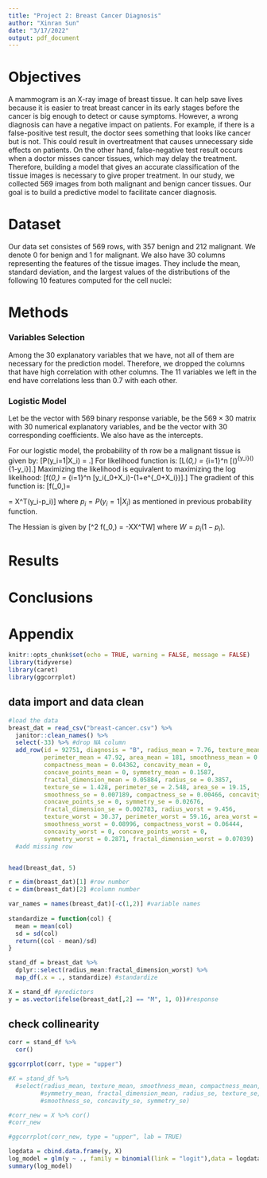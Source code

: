 ```yaml
---
title: "Project 2: Breast Cancer Diagnosis"
author: "Xinran Sun"
date: "3/17/2022"
output: pdf_document
---
```

# Objectives

A mammogram is an X-ray image of breast tissue. It can help save lives because it is easier to treat breast cancer in its early stages before the cancer is big enough to detect or cause symptoms. However, a wrong diagnosis can have a negative impact on patients. For example, if there is a false-positive test result, the doctor sees something that looks like cancer but is not. This could result in overtreatment that causes unnecessary side effects on patients. On the other hand, false-negative test result occurs when a doctor misses cancer tissues, which may delay the treatment. Therefore, building a model that gives an accurate classification of the tissue images is necessary to give proper treatment. In our study, we collected 569 images from both malignant and benign cancer tissues. Our goal is to build a predictive model to facilitate cancer diagnosis.

# Dataset

Our data set consistes of 569 rows, with 357 benign and 212 malignant. We denote 0 for benign and 1 for malignant. We also have 30 columns representing the features of the tissue images. They include the mean, standard deviation, and the largest values of the distributions of the following 10 features computed for the cell nuclei:
\begin{itemize}
\item radius (mean of distances from center to points on the perimeter)
\item texture (standard deviation of gray-scale values)
\item perimeter
\item area
\item smoothness (local variation in radius lengths)
\item compactness ($perimeter^2/area$ - 1.0)
\item concavity (severity of concave portions of the contour)
\item concave points (number of concave portions of the contour)
\item symmetry
\item fractal dimension ("coastline approximation" - 1)
\end{itemize}

# Methods

### Variables Selection

Among the 30 explanatory variables that we have, not all of them are necessary for the prediction model. Therefore, we dropped the columns that have high correlation with other columns. The 11 variables we left in the end have correlations less than 0.7 with each other.

### Logistic Model

Let \textit{y} be the vector with 569 binary response variable, \textit{X} be the $569 \times 30$ matrix with 30 numerical explanatory variables, and \textit{$\beta$} be the vector with 30 corresponding coefficients. We also have \textit{$\beta_0$} as the intercepts.

For our logistic model, the probability of \textit{i}th row be a malignant tissue is given by:
\[P(y_i=1|X_i) = \frac{e^{\beta_0+\beta X_i}}{1+e^{\beta_0+\beta X_i}}.\]
For likelihood function is:
\[L(\beta_0,\beta) = \prod_{i=1}^n [(\frac{e^{\beta_0+\beta X_i}}{1+e^{\beta_0+\beta X_i}})^{y_i}(\frac{1}{1+e^{\beta_0+\beta X_i}})^{1-y_i}].\]
Maximizing the likelihood is equivalent to maximizing the log likelihood:
\[f(\beta_0,\beta) = \sum_{i=1}^n [y_i(\beta_0+\beta X_i)-\log(1+e^{\beta_0+\beta X_i})].\]
The gradient of this function is:
\[\nabla f(\beta_0,\beta)= \begin{pmatrix}
\sum_{i=1}^n y_i-p_i\\
\sum_{i=1}^n X_1(y_i-p_i)\\
...\\
\sum_{i=1}^n X_n(y_i-p_i)
\end{pmatrix} = X^T(y_i-p_i)\]
where $p_i = P(y_i=1|X_i)$ as mentioned in previous probability function.

The Hessian is given by
\[\nabla^2 f(\beta_0,\beta) = -XX^TW\]
where $W = p_i(1-p_i)$.

# Results

# Conclusions


# Appendix

```r
knitr::opts_chunk$set(echo = TRUE, warning = FALSE, message = FALSE)
library(tidyverse)
library(caret)
library(ggcorrplot)
```

## data import and data clean
```r
#load the data
breast_dat = read_csv("breast-cancer.csv") %>% 
  janitor::clean_names() %>% 
  select(-33) %>% #drop NA column
  add_row(id = 92751, diagnosis = "B", radius_mean = 7.76, texture_mean = 24.54,
          perimeter_mean = 47.92, area_mean = 181, smoothness_mean = 0.05263,
          compactness_mean = 0.04362, concavity_mean = 0, 
          concave_points_mean = 0, symmetry_mean = 0.1587,
          fractal_dimension_mean = 0.05884, radius_se = 0.3857, 
          texture_se = 1.428, perimeter_se = 2.548, area_se = 19.15,
          smoothness_se = 0.007189, compactness_se = 0.00466, concavity_se = 0,
          concave_points_se = 0, symmetry_se = 0.02676, 
          fractal_dimension_se = 0.002783, radius_worst = 9.456, 
          texture_worst = 30.37, perimeter_worst = 59.16, area_worst = 268.6,
          smoothness_worst = 0.08996, compactness_worst = 0.06444,
          concavity_worst = 0, concave_points_worst = 0, 
          symmetry_worst = 0.2871, fractal_dimension_worst = 0.07039) 
  #add missing row


head(breast_dat, 5)

r = dim(breast_dat)[1] #row number
c = dim(breast_dat)[2] #column number

var_names = names(breast_dat)[-c(1,2)] #variable names
  
standardize = function(col) {
  mean = mean(col)
  sd = sd(col)
  return((col - mean)/sd)
}

stand_df = breast_dat %>% 
  dplyr::select(radius_mean:fractal_dimension_worst) %>% 
  map_df(.x = ., standardize) #standardize

X = stand_df #predictors
y = as.vector(ifelse(breast_dat[,2] == "M", 1, 0))#response
```

## check collinearity

```r
corr = stand_df %>% 
  cor()

ggcorrplot(corr, type = "upper")

#X = stand_df %>% 
  #select(radius_mean, texture_mean, smoothness_mean, compactness_mean,
         #symmetry_mean, fractal_dimension_mean, radius_se, texture_se,
         #smoothness_se, concavity_se, symmetry_se)

#corr_new = X %>% cor()
#corr_new

#ggcorrplot(corr_new, type = "upper", lab = TRUE)
```

```r
logdata = cbind.data.frame(y, X)
log_model = glm(y ~ ., family = binomial(link = "logit"),data = logdata)
summary(log_model)
```

